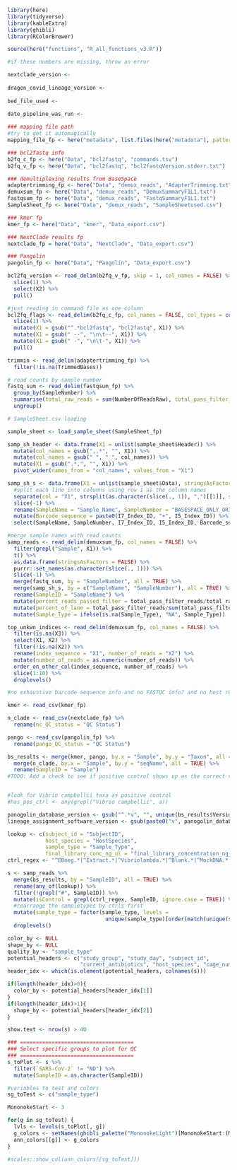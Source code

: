 
```r
library(here)
library(tidyverse)
library(kableExtra)
library(ghibli)
library(RColorBrewer)

```

```r

source(here("functions", "R_all_functions_v3.R"))

```

```r

#if these numbers are missing, throw an error

nextclade_version <- 
  
dragen_covid_lineage_version <-
  
bed_file_used <- 
  
date_pipeline_was_run <- 

```


```r

### mapping file path
#try to get it automagically
mapping_file_fp <- here("metadata", list.files(here("metadata"), pattern = ".tsv|.csv"))

### bcl2fastq info
b2fq_c_fp <- here("Data", "bcl2fastq", "commands.tsv")
b2fq_v_fp <- here("Data", "bcl2fastq", "bcl2fastqVersion.stderr.txt")

### demultiplexing results from BaseSpace
adaptertrimming_fp <- here("Data", "demux_reads", "AdapterTrimming.txt")
demuxsum_fp <- here("Data", "demux_reads", "DemuxSummaryF1L1.txt")
fastqsum_fp <- here("Data", "demux_reads", "FastqSummaryF1L1.txt")
SampleSheet_fp <- here("Data", "demux_reads", "SampleSheetused.csv")

### kmer fp
kmer_fp <- here("Data", "kmer", "Data_export.csv")

### NextClade results fp
nextclade_fp = here("Data", "NextClade", "Data_export.csv")

### Pangolin
pangolin_fp <- here("Data", "Pangolin", "Data_export.csv")

```

```r

bcl2fq_version <- read_delim(b2fq_v_fp, skip = 1, col_names = FALSE) %>%
  slice(1) %>%
  select(X2) %>%
  pull()

#just reading in command file as one column
bcl2fq_flags <- read_delim(b2fq_c_fp, col_names = FALSE, col_types = cols(.default = "c"), delim = ";") %>%
  slice(1) %>%
  mutate(X1 = gsub("^.*bcl2fastq", "bcl2fastq", X1)) %>%
  mutate(X1 = gsub(" --", "\n\t--", X1)) %>%
  mutate(X1 = gsub(" -", "\n\t-", X1)) %>%
  pull()

```

```r

trimmin <- read_delim(adaptertrimming_fp) %>%
  filter(!is.na(TrimmedBases))

# read counts by sample number
fastq_sum <- read_delim(fastqsum_fp) %>%
  group_by(SampleNumber) %>%
  summarise(total_raw_reads = sum(NumberOfReadsRaw), total_pass_filter_reads = sum(NumberOfReadsPF)) %>%
  ungroup()

# SampleSheet.csv loading

sample_sheet <- load_sample_sheet(SampleSheet_fp)

samp_sh_header <- data.frame(X1 = unlist(sample_sheet$Header)) %>%
  mutate(col_names = gsub(",.*", "", X1)) %>%
  mutate(col_names = gsub(" ", "_", col_names)) %>%
  mutate(X1 = gsub(".*,", "", X1)) %>%
  pivot_wider(names_from = "col_names", values_from = "X1")

samp_sh_s <- data.frame(X1 = unlist(sample_sheet$Data), stringsAsFactors = FALSE) %>%
  #split each line into columns using row 1 as the column names
  separate(col = "X1", strsplit(as.character(slice(., 1)), ",")[[1]], sep = ",") %>%
  slice(-1) %>%
  rename(SampleName = "Sample_Name", SampleNumber = "BASESPACE_ONLY_ORIGINAL_SAMPLE_NUMBER") %>%
  mutate(Barcode_sequence = paste0(I7_Index_ID, "+", I5_Index_ID)) %>%
  select(SampleName, SampleNumber, I7_Index_ID, I5_Index_ID, Barcode_sequence, Sample_Type, Index_ID)

#merge sample names with read counts
samp_reads <- read_delim(demuxsum_fp, col_names = FALSE) %>%
  filter(grepl("Sample", X1)) %>%
  t() %>%
  as.data.frame(stringsAsFactors = FALSE) %>%
  purrr::set_names(as.character(slice(., 1))) %>%
  slice(-1) %>%
  merge(fastq_sum, by = "SampleNumber", all = TRUE) %>%
  merge(samp_sh_s, by = c("SampleName", "SampleNumber"), all = TRUE) %>%
  rename(SampleID = "SampleName") %>%
  mutate(percent_reads_passed_filter = total_pass_filter_reads/total_raw_reads) %>%
  mutate(percent_of_lane = total_pass_filter_reads/sum(total_pass_filter_reads)) %>%
  mutate(Sample_Type = ifelse(is.na(Sample_Type), "NA", Sample_Type))

top_unkwn_indices <- read_delim(demuxsum_fp, col_names = FALSE) %>%
  filter(is.na(X3)) %>%
  select(X1, X2) %>%
  filter(!is.na(X2)) %>%
  rename(index_sequence = "X1", number_of_reads = "X2") %>%
  mutate(number_of_reads = as.numeric(number_of_reads)) %>%
  order_on_other_col(index_sequence, number_of_reads) %>%
  slice(1:10) %>%
  droplevels()

#no exhaustive barcode sequence info and no FASTQC info? and no host read mapping info?

```

```r

kmer <- read_csv(kmer_fp)

n_clade <- read_csv(nextclade_fp) %>%
  rename(nc_QC_status = "QC Status")

pango <- read_csv(pangolin_fp) %>%
  rename(pango_QC_status = "QC Status")

bs_results <- merge(kmer, pango, by.x = "Sample", by.y = "Taxon", all = TRUE) %>%
  merge(n_clade, by.x = "Sample", by.y = "seqName", all = TRUE) %>%
  rename(SampleID = "Sample")
#TODO: Add a check to see if positive control shows up as the correct variant


#look for Vibrio campbellii taxa as positive control
#has_pos_ctrl <- any(grepl("Vibrio campbellii", a))

panogolin_database_version <- gsub("^.*v", "", unique(bs_results$Version)[!is.na(unique(bs_results$Version))])
lineage_assignment_software_version <- gsub(paste0("v", panogolin_database_version), "", unique(bs_results$Version)[!is.na(unique(bs_results$Version))])

```

```r
lookup <- c(subject_id = "SubjectID",
            host_species = "HostSpecies",
            sample_type = "Sample_Type",
            final_library_conc_ng_ul = "final_library_concentration_ng_ul")
ctrl_regex <- "^EBneg.*|^Extract.*|^Vibriolambda.*|^Blank.*|^MockDNA.*|^DNAfreewater.*|^Geneblock.*|^Emptywell"

s <- samp_reads %>%
  merge(bs_results, by = "SampleID", all = TRUE) %>%
  rename(any_of(lookup)) %>%
  filter(!grepl("#", SampleID)) %>%
  mutate(isControl = grepl(ctrl_regex, SampleID, ignore.case = TRUE)) %>%
  #rearrange the sampletypes by ctrls first
  mutate(sample_type = factor(sample_type, levels =
                               unique(sample_type)[order(match(unique(sample_type), unique(sample_type)[grepl(ctrl_regex, gsub("-| ", "", unique(sample_type)), ignore.case = TRUE)]))])) %>%
  droplevels()

color_by <- NULL
shape_by <- NULL
quality_by <- "sample_type"
potential_headers <- c("study_group", "study_day", "subject_id",
                       "current_antibiotics", "host_species", "cage_number") #pick 2
header_idx <- which(is.element(potential_headers, colnames(s)))

if(length(header_idx)>0){
  color_by <- potential_headers[header_idx[1]]
}
if(length(header_idx)>1){
  shape_by <- potential_headers[header_idx[2]]
}

show.text <- nrow(s) > 40
```


```r
### ====================================
### Select specific groups to plot for QC
### ====================================
s_toPlot <- s %>%
  filter(`SARS-CoV-2` != "ND") %>%
  mutate(SampleID = as.character(SampleID))

```

```r

#variables to test and colors
sg_toTest <- c("sample_type")

MononokeStart <- 3

for(g in sg_toTest) {
  lvls <- levels(s_toPlot[, g])
  g_colors <- setNames(ghibli_palette("MononokeLight")[MononokeStart:(MononokeStart-1+length(lvls))], lvls)
  ann_colors[[g]] <- g_colors
}

#scales::show_col(ann_colors[[sg_toTest]])

```

```r
```
